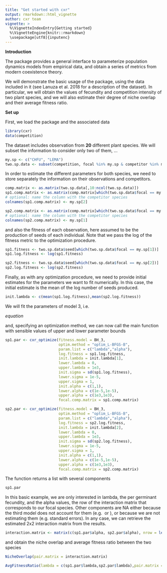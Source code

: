 ```yaml
---
title: "Get started with cxr"
output: rmarkdown::html_vignette
author: cxr team
vignette: >
  %\VignetteIndexEntry{Getting started}
  %\VignetteEngine{knitr::rmarkdown}
  \usepackage[utf8]{inputenc}
---
```


**Introduction**

The \code{cxr} package provides a general interface to parameterize population dynamics models from empirical data, and obtain a series of metrics from modern coexistence theory. 

We will demonstrate the basic usage of the package, using the data included in it (see Lanuza et al. 2018 for a description of the dataset). In particular, we will obtain the values of fecundity and competition intensity of two plant species, and we will also estimate their degree of niche overlap and their average fitness ratio.

**Set up**

First, we load the package and the associated data

```r
library(cxr)
data(competition)
```

The \code{competition} dataset includes observation from **20** different plant species. We will subset the information to consider only two of them, ...

```r
my.sp <- c("CHFU", "LEMA")
two.sp.data <- subset(competition, focal %in% my.sp & competitor %in% my.sp)
```

In order to estimate the different parameters for both species, we need to store separately the information on their observations and competitors.

```r
comp.matrix <- as.matrix(two.sp.data[,10:ncol(two.sp.data)])
sp1.comp.matrix <- as.matrix(comp.matrix[which(two.sp.data$focal == my.sp[1]),])
# optional: name the column with the competitor species
colnames(sp1.comp.matrix) <- my.sp[2]

sp2.comp.matrix <- as.matrix(comp.matrix[which(two.sp.data$focal == my.sp[2]),])
# optional: name the column with the competitor species
colnames(sp2.comp.matrix) <- my.sp[1]

```

and also the fitness of each observation, here assumed to be the production of seeds of each individual. Note that we pass the log of the fitness metric to the optimization procedure.

```r
sp1.fitness <- two.sp.data$seed[which(two.sp.data$focal == my.sp[1])]
sp1.log.fitness <- log(sp1.fitness)

sp2.fitness <- two.sp.data$seed[which(two.sp.data$focal == my.sp[2])]
sp2.log.fitness <- log(sp2.fitness)
```

Finally, as with any optimization procedure, we need to provide initial estimates for the parameters we want to fit numerically. In this case, the initial estimate is the mean of the log number of seeds produced.

```r
init.lambda <- c(mean(sp1.log.fitness),mean(sp2.log.fitness))
```

We will fit the parameters of model 3, i.e.

$equation$

and, specifying an optimization method, we can now call the main function with sensible values of upper and lower parameter bounds

```r
sp1.par <- cxr_optimize(fitness.model = BH_3,
                        optim.method = "optim_L-BFGS-B",
                        param.list = c("lambda","alpha"),
                        log.fitness = sp1.log.fitness,
                        init.lambda = init.lambda[1],
                        lower.lambda = 0,
                        upper.lambda = 1e3,
                        init.sigma = sd(sp1.log.fitness),
                        lower.sigma = 1e-5,
                        upper.sigma = 1,
                        init.alpha = c(1,1),
                        lower.alpha = c(1e-5,1e-5),
                        upper.alpha = c(1e3,1e3),
                        focal.comp.matrix = sp1.comp.matrix)

sp2.par <- cxr_optimize(fitness.model = BH_3,
                        optim.method = "optim_L-BFGS-B",
                        param.list = c("lambda","alpha"),
                        log.fitness = sp2.log.fitness,
                        init.lambda = init.lambda[2],
                        lower.lambda = 0,
                        upper.lambda = 1e3,
                        init.sigma = sd(sp2.log.fitness),
                        lower.sigma = 1e-5,
                        upper.sigma = 1,
                        init.alpha = c(1,1),
                        lower.alpha = c(1e-5,1e-5),
                        upper.alpha = c(1e3,1e3),
                        focal.comp.matrix = sp2.comp.matrix)

```

The \code{cxr_optimize} function returns a list with several components 

```r
sp1.par
```

In this basic example, we are only interested in lambda, the per germinant fecundity, and the alpha values, the row of the interaction matrix that corresponds to our focal species. Other components are NA either because the third model does not account for them (e.g. \code{lambda.cov} or \code{alpha.cov}), or because we are not estimating them (e.g. standard errors). In any case, we can retrieve the estimated 2x2 interaction matrix from the results.

```r
interaction.matrix <- matrix(c(sp1.par$alpha, sp2.par$alpha), nrow = length(my.sp), byrow = TRUE)
```

and obtain the niche overlap and average fitness ratio between the two species

```r

NicheOverlap(pair.matrix = interaction.matrix)

AvgFitnessRatio(lambda = c(sp1.par$lambda,sp2.par$lambda),pair.matrix = interaction.matrix)

```







